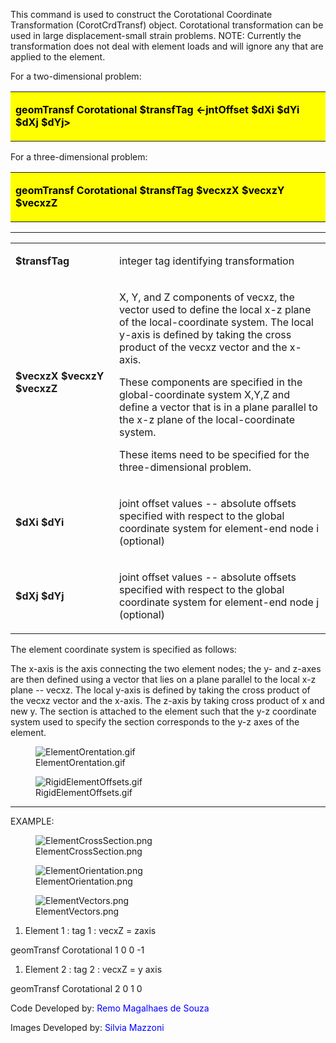 
This command is used to construct the Corotational Coordinate Transformation (CorotCrdTransf) object. Corotational transformation can be used in large displacement-small strain problems. NOTE: Currently the transformation does not deal with element loads and will ignore any that are applied to the element.


For a two-dimensional problem:

{| 
| style="background:yellow; color:black; width:800px" | '''geomTransf Corotational $transfTag <-jntOffset $dXi $dYi $dXj $dYj>'''
|}

For a three-dimensional problem:

{| 
| style="background:yellow; color:black; width:800px" | '''geomTransf Corotational $transfTag $vecxzX $vecxzY $vecxzZ '''
|}


----

{|
|  style="width:150px" | '''$transfTag ''' || integer tag identifying transformation
|-
|  '''$vecxzX $vecxzY $vecxzZ ''' || X, Y, and Z components of vecxz, the vector used to define the local x-z plane of the local-coordinate system. The local y-axis is defined by taking the cross product of the vecxz vector and the x-axis.

These components are specified in the global-coordinate system X,Y,Z and define a vector that is in a plane parallel to the x-z plane of the local-coordinate system.

These items need to be specified for the three-dimensional problem.
|-
|  '''$dXi $dYi''' || joint offset values -- absolute offsets specified with respect to the global coordinate system for element-end node i (optional)
|-
| ''' $dXj $dYj''' || joint offset values -- absolute offsets specified with respect to the global coordinate system for element-end node j (optional)
|}


The element coordinate system is specified as follows:

The x-axis is the axis connecting the two element nodes; the y- and z-axes are then defined using a vector that lies on a plane parallel to the local x-z plane -- vecxz. The local y-axis is defined by taking the cross product of the vecxz vector and the x-axis. The z-axis by taking cross product of x and new y. The section is attached to the element such that the y-z coordinate system used to specify the section corresponds to the y-z axes of the element.


[[Image:ElementOrentation.gif]]

[[Image:RigidElementOffsets.gif]]

----

EXAMPLE:

[[Image:ElementCrossSection.png]]

[[Image:ElementOrientation.png]]

[[Image:ElementVectors.png]]

#Element 1 : tag 1 : vecxZ = zaxis
geomTransf Corotational 1 0 0 -1

#Element 2 : tag 2 : vecxZ = y axis
geomTransf Corotational 2 0 1 0



Code Developed by: <span style="color:blue"> Remo Magalhaes de Souza </span>

Images Developed by: <span style="color:blue"> Silvia Mazzoni </span>



